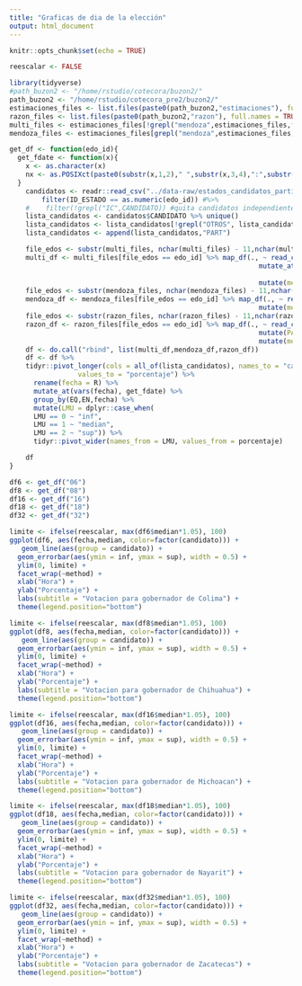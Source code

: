 ```yaml
---
title: "Graficas de dia de la elección"
output: html_document
---
```


```r
knitr::opts_chunk$set(echo = TRUE)
```

```r
reescalar <- FALSE
```


```r
library(tidyverse)
#path_buzon2 <- "/home/rstudio/cotecora/buzon2/"
path_buzon2 <- "/home/rstudio/cotecora_pre2/buzon2/"
estimaciones_files <- list.files(paste0(path_buzon2,"estimaciones"), full.names = TRUE, recursive = TRUE, include.dirs = FALSE, pattern = "*csv")
razon_files <- list.files(paste0(path_buzon2,"razon"), full.names = TRUE, recursive = TRUE, include.dirs = FALSE, pattern = "*csv")
multi_files <- estimaciones_files[!grepl("mendoza",estimaciones_files,fixed = TRUE)]
mendoza_files <- estimaciones_files[grepl("mendoza",estimaciones_files,fixed = TRUE)]
```

```r

get_df <- function(edo_id){
  get_fdate <- function(x){
    x <- as.character(x)
    nx <- as.POSIXct(paste0(substr(x,1,2)," ",substr(x,3,4),":",substr(x,5,6)),format = "%d %H:%M")
  }
    candidatos <- readr::read_csv("../data-raw/estados_candidatos_partidos_2021.csv") %>%
        filter(ID_ESTADO == as.numeric(edo_id)) #%>%
    #    filter(!grepl("IC",CANDIDATO)) #quita candidatos independientes
    lista_candidatos <- candidatos$CANDIDATO %>% unique()
    lista_candidatos <- lista_candidatos[!grepl("OTROS", lista_candidatos, fixed = TRUE)]
    lista_candidatos <- append(lista_candidatos,"PART")

    file_edos <- substr(multi_files, nchar(multi_files) - 11,nchar(multi_files) - 10)
    multi_df <- multi_files[file_edos == edo_id] %>% map_df(., ~ read_csv(.) %>%
                                                              mutate_at(vars(EN), ~
                                                                          as.character(.)) %>%
                                                              mutate(method="multi"))
    file_edos <- substr(mendoza_files, nchar(mendoza_files) - 11,nchar(mendoza_files) - 10)
    mendoza_df <- mendoza_files[file_edos == edo_id] %>% map_df(., ~ read_csv(.)  %>%
                                                              mutate(method="mendoza"))
    file_edos <- substr(razon_files, nchar(razon_files) - 11,nchar(razon_files) - 10)
    razon_df <- razon_files[file_edos == edo_id] %>% map_df(., ~ read_csv(.)) %>%
                                                              mutate(PART=as.numeric(""))  %>%
                                                              mutate(method="razon")
    df <- do.call("rbind", list(multi_df,mendoza_df,razon_df))
    df <- df %>%
    tidyr::pivot_longer(cols = all_of(lista_candidatos), names_to = "candidato",
                 values_to = "porcentaje") %>%
      rename(fecha = R) %>%
      mutate_at(vars(fecha), get_fdate) %>%
      group_by(EQ,EN,fecha) %>%
      mutate(LMU = dplyr::case_when(
      LMU == 0 ~ "inf",
      LMU == 1 ~ "median",
      LMU == 2 ~ "sup")) %>%
      tidyr::pivot_wider(names_from = LMU, values_from = porcentaje) 

    df
}

df6 <- get_df("06")
df8 <- get_df("08")
df16 <- get_df("16")
df18 <- get_df("18")
df32 <- get_df("32")

```

```r
limite <- ifelse(reescalar, max(df6$median*1.05), 100)
ggplot(df6, aes(fecha,median, color=factor(candidato))) +
   geom_line(aes(group = candidato)) +
  geom_errorbar(aes(ymin = inf, ymax = sup), width = 0.5) +
  ylim(0, limite) +
  facet_wrap(~method) +
  xlab("Hora") +
  ylab("Porcentaje") +
  labs(subtitle = "Votacion para gobernador de Colima") +
  theme(legend.position="bottom")
```

```r
limite <- ifelse(reescalar, max(df8$median*1.05), 100)
ggplot(df8, aes(fecha,median, color=factor(candidato))) +
   geom_line(aes(group = candidato)) +
  geom_errorbar(aes(ymin = inf, ymax = sup), width = 0.5) +
  ylim(0, limite) +
  facet_wrap(~method) +
  xlab("Hora") +
  ylab("Porcentaje") +
  labs(subtitle = "Votacion para gobernador de Chihuahua") +
  theme(legend.position="bottom")
```

```r
limite <- ifelse(reescalar, max(df16$median*1.05), 100)
ggplot(df16, aes(fecha,median, color=factor(candidato))) +
   geom_line(aes(group = candidato)) +
  geom_errorbar(aes(ymin = inf, ymax = sup), width = 0.5) +
  ylim(0, limite) +
  facet_wrap(~method) +
  xlab("Hora") +
  ylab("Porcentaje") +
  labs(subtitle = "Votacion para gobernador de Michoacan") +
  theme(legend.position="bottom")
```

```r
limite <- ifelse(reescalar, max(df18$median*1.05), 100)
ggplot(df18, aes(fecha,median, color=factor(candidato))) +
   geom_line(aes(group = candidato)) +
  geom_errorbar(aes(ymin = inf, ymax = sup), width = 0.5) +
  ylim(0, limite) +
  facet_wrap(~method) +
  xlab("Hora") +
  ylab("Porcentaje") +
  labs(subtitle = "Votacion para gobernador de Nayarit") +
  theme(legend.position="bottom")
```

```r
limite <- ifelse(reescalar, max(df32$median*1.05), 100)
ggplot(df32, aes(fecha,median, color=factor(candidato))) +
   geom_line(aes(group = candidato)) +
  geom_errorbar(aes(ymin = inf, ymax = sup), width = 0.5) +
  ylim(0, limite) +
  facet_wrap(~method) +
  xlab("Hora") +
  ylab("Porcentaje") +
  labs(subtitle = "Votacion para gobernador de Zacatecas") +
  theme(legend.position="bottom")
```
